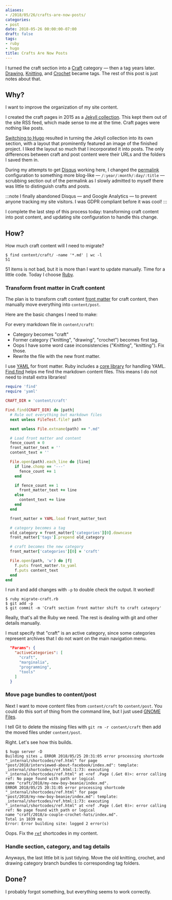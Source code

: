 ```yaml
---
aliases:
- /2018/05/26/crafts-are-now-posts/
categories:
- post
date: 2018-05-26 00:00:00-07:00
draft: false
tags:
- ruby
- hugo
title: Crafts Are Now Posts
---
```


[Craft]: /tags/craft
[Drawing]: /tags/drawing
[Knitting]: /tags/knitting
[Crochet]: /tags/crochet

I turned the craft section into a [Craft][] category — then a tag years later.
[Drawing][], [Knitting][], and [Crochet][] became tags. The rest of this post
is just notes about that.

## Why?

I want to improve the organization of my site content.

I created the craft pages in 2015 as a [Jekyll collection][].
This kept them out of the site RSS feed, which made sense to me at the time.
Craft pages were nothing like posts.

[Switching to Hugo][] resulted in turning the Jekyll collection into its own section, with a layout that
prominently featured an image of the finished project. I liked the layout so much that I incorporated
it into posts. The only differences between craft and post content were their URLs and the folders I saved them
in.

During my attempts to get [Disqus][] working here, I changed the [permalink][] configuration to something more
blog-like — `/:year/:month/:day/:title` — scrubbing section out of the permalink as I slowly admitted to
myself there was little to distinguish crafts and posts.

:::note
I finally abandoned Disqus — and Google Analytics — to prevent anyone tracking
my site visitors. I was GDPR compliant before it was cool!
:::

I complete the last step of this process today: transforming craft content into post content, and updating
site configuration to handle this change.

[Jekyll collection]: /post/2015/07/making-a-jekyll-collection/
[Switching to Hugo]: /post/2015/09/next-hugo/
[Disqus]: /tags/disqus
[permalink]: http://gohugo.io/content-management/urls/#permalinks

## How?

How much craft content will I need to migrate?

```console
$ find content/craft/ -name '*.md' | wc -l
51
```

51 items is not bad, but it is more than I want to update manually. Time for a little code. Today I choose [Ruby][].

[Ruby]: /tags/ruby

### Transform front matter in Craft content

The plan is to transform craft content [front matter][] for craft content, then manually move everything into
`content/post`.

Here are the basic changes I need to make:

For every markdown file in `content/craft`:

* Category becomes "craft"
* Former category ("knitting", "drawing", "crochet") becomes first tag.
* Oops I have some word case inconsistencies ("Knitting", "knitting"). Fix those.
* Rewrite the file with the new front matter.

I use [YAML][] for front matter. Ruby includes a [core library][] for handling YAML. [Find.find][] helps me
find the markdown content files. This means I do not need to install extra libraries!

[YAML]: http://yaml.org/
[front matter]: http://gohugo.io/content-management/front-matter/
[core library]: http://ruby-doc.org/stdlib-2.5.1/libdoc/yaml/rdoc/YAML.html
[Find.find]: http://ruby-doc.org/stdlib-2.5.1/libdoc/find/rdoc/Find.html#method-c-find

```ruby title="migrate-craft.rb"
require 'find'
require 'yaml'

CRAFT_DIR = 'content/craft'

Find.find(CRAFT_DIR) do |path|
  # Rule out everything but markdown files
  next unless FileTest.file? path

  next unless File.extname(path) == ".md"

  # Load front matter and content
  fence_count = 0
  front_matter_text = ''
  content_text = ''

  File.open(path).each_line do |line|
    if line.chomp == '---'
      fence_count += 1
    end

    if fence_count == 1
      front_matter_text += line
    else
      content_text += line
    end
  end

  front_matter = YAML.load front_matter_text

  # category becomes a tag
  old_category = front_matter['categories'][0].downcase
  front_matter['tags'].prepend old_category

  # craft becomes the new category
  front_matter['categories'][0] = 'craft'

  File.open(path, 'w') do |f|
    f.puts front_matter.to_yaml
    f.puts content_text
  end
end
```

I run it and add changes with `-p` to double check the output. It worked!

```console
$ ruby migrate-craft.rb
$ git add -p
$ git commit -m 'Craft section front matter shift to craft category'
```

Really, that's all the Ruby we need. The rest is dealing with git and other details manually.

I must specify that "craft" is an active category, since some categories represent archives that I do not want
on the main navigation menu.

```json title="config.json"
  "Params": {
    "activeCategories": [
      "craft",
      "marginalia",
      "programming",
      "tools"
    ]
  }
```

### Move page bundles to content/post

Next I want to move content files from `content/craft` to `content/post`. You could do this sort of thing from
the command line, but I just used [GNOME Files][].

[GNOME Files]: https://wiki.gnome.org/Apps/Files

I tell Git to delete the missing files with `git rm -r content/craft` then add the moved files under `content/post`.

Right. Let's see how this builds.

```console
$ hugo server -D
Building sites … ERROR 2018/05/25 20:31:05 error processing shortcode "_internal/shortcodes/ref.html" for page
"post/2018/interviewed-about-facebook/index.md": template: _internal/shortcodes/ref.html:1:73: executing
"_internal/shortcodes/ref.html" at <ref .Page (.Get 0)>: error calling ref: No page found with path or logical
name "craft/2018/my-new-boy-beanie/index.md".
ERROR 2018/05/25 20:31:05 error processing shortcode "_internal/shortcodes/ref.html" for page
"post/2018/my-new-boy-beanie/index.md": template: _internal/shortcodes/ref.html:1:73: executing
"_internal/shortcodes/ref.html" at <ref .Page (.Get 0)>: error calling ref: No page found with path or logical
name "craft/2018/a-couple-crochet-hats/index.md".
Total in 1039 ms
Error: Error building site: logged 2 error(s)
```

Oops. Fix the [`ref`][] shortcodes in my content.

[`ref`]: http://gohugo.io/content-management/shortcodes/#ref-and-relref

### Handle section, category, and tag details

Anyways, the last little bit is just tidying. Move the old knitting, crochet,
and drawing category branch bundles to corresponding tag folders.

## Done?

I probably forgot something, but everything seems to work correctly.
